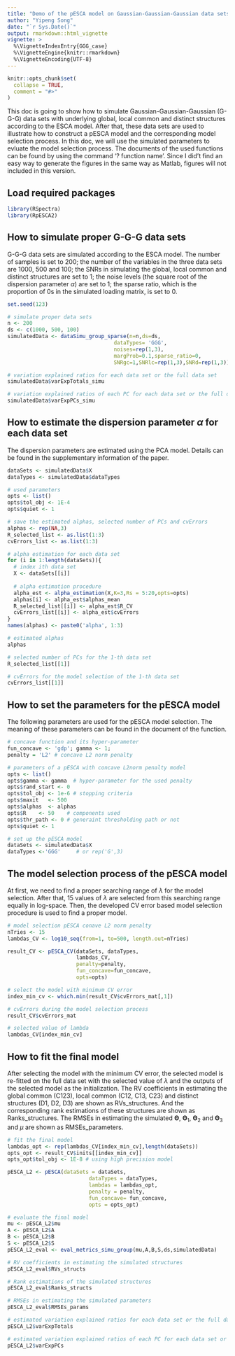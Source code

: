 ```yaml
---
title: "Demo of the pESCA model on Gaussian-Gaussian-Gaussian data sets"
author: "Yipeng Song"
date: "`r Sys.Date()`"
output: rmarkdown::html_vignette
vignette: >
  %\VignetteIndexEntry{GGG_case}
  %\VignetteEngine{knitr::rmarkdown}
  %\VignetteEncoding{UTF-8}
---
```


```r
knitr::opts_chunk$set(
  collapse = TRUE,
  comment = "#>"
)
```

This doc is going to show how to simulate Gaussian-Gaussian-Gaussian (G-G-G) data sets with underlying global, local common and distinct structures according to the ESCA model. After that, these data sets are used to illustrate how to construct a pESCA model and the corresponding model selection process. In this doc, we will use the simulated parameters to
evluate the model selection process. The documents of the used functions can be found by using the command '? function name'. Since I did't find an easy way to generate the figures in the same way as Matlab, figures will not included in this version.

## Load required packages
```r
library(RSpectra)
library(RpESCA2)

```
 
## How to simulate proper G-G-G data sets
G-G-G data sets are simulated according to the ESCA model. The number of
samples is set to 200; the number of the variables in the three data sets 
are 1000, 500 and 100; the SNRs in simulating the global, local common and
distinct structures are set to 1; the noise levels (the square root of the 
dispersion parameter $\alpha$) are set to 1; the sparse ratio, which is 
the proportion of 0s in the simulated loading matrix, is set to 0. 

```r
set.seed(123)

# simulate proper data sets
n <- 200
ds <- c(1000, 500, 100)
simulatedData <- dataSimu_group_sparse(n=n,ds=ds,
                                  dataTypes= 'GGG',
                                  noises=rep(1,3),
                                  margProb=0.1,sparse_ratio=0,
                                  SNRgc=1,SNRlc=rep(1,3),SNRd=rep(1,3))

# variation explained ratios for each data set or the full data set
simulatedData$varExpTotals_simu

# variation explained ratios of each PC for each data set or the full data set
simulatedData$varExpPCs_simu

```


## How to estimate the dispersion parameter $\alpha$ for each data set
The dispersion parameters are estimated using the PCA model.
Details can be found in the supplementary information of the paper.

```r
dataSets <- simulatedData$X
dataTypes <- simulatedData$dataTypes

# used parameters
opts <- list()
opts$tol_obj <- 1E-4
opts$quiet <- 1

# save the estimated alphas, selected number of PCs and cvErrors
alphas <- rep(NA,3)
R_selected_list <- as.list(1:3)
cvErrors_list <- as.list(1:3)

# alpha estimation for each data set
for (i in 1:length(dataSets)){
  # index ith data set
  X <- dataSets[[i]]
  
  # alpha estimation procedure
  alpha_est <- alpha_estimation(X,K=3,Rs = 5:20,opts=opts)
  alphas[i] <- alpha_est$alphas_mean
  R_selected_list[[i]] <- alpha_est$R_CV
  cvErrors_list[[i]] <- alpha_est$cvErrors
}
names(alphas) <- paste0('alpha', 1:3)

# estimated alphas
alphas

# selected number of PCs for the 1-th data set
R_selected_list[[1]]

# cvErrors for the model selection of the 1-th data set
cvErrors_list[[1]]

```

## How to set the parameters for the pESCA model
The following parameters are used for the pESCA model selection. 
The meaning of these parameters can be found in the document of the function.

```r
# concave function and its hyper-parameter
fun_concave <- 'gdp'; gamma <- 1;
penalty = 'L2' # concave L2 norm penalty

# parameters of a pESCA with concave L2norm penalty model
opts <- list()
opts$gamma <- gamma  # hyper-parameter for the used penalty
opts$rand_start <- 0
opts$tol_obj <- 1e-6 # stopping criteria
opts$maxit   <- 500
opts$alphas  <- alphas
opts$R    <- 50    # components used
opts$thr_path <- 0 # generaint thresholding path or not
opts$quiet <- 1

# set up the pESCA model
dataSets <- simulatedData$X
dataTypes <-'GGG'     # or rep('G',3)

```

## The model selection process of the pESCA model
At first, we need to find a proper searching range of $\lambda$ for the 
model selection. After that, 15 values of $\lambda$ are selected from this
searching range equally in log-space. Then, the developed CV error based
model selection procedure is used to find a proper model. 

```r
# model selection pESCA conave L2 norm penalty
nTries <- 15
lambdas_CV <- log10_seq(from=1, to=500, length.out=nTries)

result_CV <- pESCA_CV(dataSets, dataTypes,
                      lambdas_CV, 
                      penalty=penalty, 
                      fun_concave=fun_concave, 
                      opts=opts)

# select the model with minimum CV error
index_min_cv <- which.min(result_CV$cvErrors_mat[,1])

# cvErrors during the model selection process
result_CV$cvErrors_mat

# selected value of lambda
lambdas_CV[index_min_cv]

```

## How to fit the final model
After selecting the model with the minimum CV error, the selected model is
re-fitted on the full data set with the selected value of $\lambda$ and
the outputs of the selected model as the initialization. The RV
coefficients in estimating the global common (C123), local common (C12,
C13, C23) and distinct structures (D1, D2, D3) are shown as RVs_structures. 
And the corresponding rank estimations of these structures are shown as 
Ranks_structures. The RMSEs in estimating the simulated
$\mathbf{\Theta}$, $\mathbf{\Theta}_1$, $\mathbf{\Theta}_2$ and
$\mathbf{\Theta}_3$ and $\mu$ are shown as RMSEs_parameters. 

```r
# fit the final model
lambdas_opt <- rep(lambdas_CV[index_min_cv],length(dataSets))
opts_opt <- result_CV$inits[[index_min_cv]]
opts_opt$tol_obj <- 1E-8 # using high precision model

pESCA_L2 <- pESCA(dataSets = dataSets,
                          dataTypes = dataTypes,
                          lambdas = lambdas_opt,
                          penalty = penalty,
                          fun_concave= fun_concave,
                          opts = opts_opt)

# evaluate the final model
mu <- pESCA_L2$mu
A <- pESCA_L2$A
B <- pESCA_L2$B
S <- pESCA_L2$S
pESCA_L2_eval <- eval_metrics_simu_group(mu,A,B,S,ds,simulatedData)

# RV coefficients in estimating the simulated structures
pESCA_L2_eval$RVs_structs

# Rank estimations of the simulated structures
pESCA_L2_eval$Ranks_structs

# RMSEs in estimating the simulated parameters
pESCA_L2_eval$RMSEs_params

# estimated variation explained ratios for each data set or the full data set
pESCA_L2$varExpTotals

# estimated variation explained ratios of each PC for each data set or the full data set
pESCA_L2$varExpPCs

```


